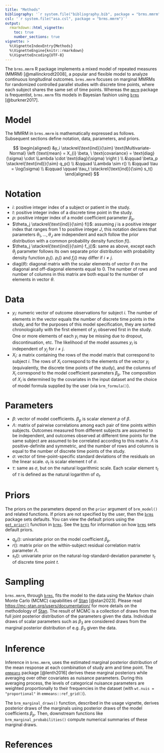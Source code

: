 ```yaml
---
title: "Methods"
bibliography: '`r system.file("bibliography.bib", package = "brms.mmrm")`'
csl: '`r system.file("asa.csl", package = "brms.mmrm")`'
output:
  rmarkdown::html_vignette:
    toc: true
    number_sections: true
vignette: >
  %\VignetteIndexEntry{Methods}
  %\VignetteEngine{knitr::rmarkdown}
  %\VignetteEncoding{UTF-8}
---
```


The `brms.mmrm` R package implements a mixed model of repeated measures (MMRM) [@mallinckrodt2008], a popular and flexible model to analyze continuous longitudinal outcomes. `brms.mmrm` focuses on marginal MMRMs for randomized controlled parallel studies with discrete time points, where each subject shares the same set of time points. Whereas the [`mmrm`](https://openpharma.github.io/mmrm/) package is frequentist, `brms.mmrm` fits models in Bayesian fashion using [`brms`](https://paul-buerkner.github.io/brms/) [@burkner2017].

# Model

The MMRM in `brms.mmrm` is mathematically expressed as follows. Subsequent sections define notation, data, parameters, and priors.

$$
\begin{aligned}
&y_i \stackrel{\text{ind}}{\sim} \text{Multivariate-Normal} \left (\text{mean} = X_{i} \beta, \ \text{covariance} = \text{diag}(\sigma) \cdot \Lambda \cdot \text{diag}(\sigma) \right ) \\
&\qquad \beta_p \stackrel{\text{ind}}{\sim} q_p() \\
&\qquad \Lambda \sim r() \\
&\qquad \tau = \log(\sigma) \\
&\qquad \qquad \tau_t \stackrel{\text{ind}}{\sim} s_t()
\end{aligned}
$$

# Notation

* $i$: positive integer index of a subject or patient in the study.
* $t$: positive integer index of a discrete time point in the study.
* $p$: positive integer index of a model coefficient parameter $\beta_p$.
* $\theta_j \stackrel{\text{ind}}{\sim} f()$: assuming $j$ is a positive integer index that ranges from 1 to positive integer $J$, this notation declares that parameters $\theta_1, \ldots, \theta_J$ are independent and each follow the prior distribution with a common probability density function $f()$.
* $\theta_j \stackrel{\text{ind}}{\sim} f_j()$: same as above, except each $\theta_j$ parameter follows its own separate prior distribution with probability density function $p_j()$. $p_i()$ and $f_j()$ may differ if $i \ne j$.
* $\text{diag}(\theta)$: diagonal matrix with the scalar elements of vector $\theta$ on the diagonal and off-diagonal elements equal to 0. The number of rows and number of columns in this matrix are both equal to the number of elements in vector $\theta$.

# Data

* $y_i$: numeric vector of outcome observations for subject $i$. The number of elements in the vector equals the number of discrete time points in the study, and for the purposes of this model specification, they are sorted chronologically with the first element of $y_i$ observed first in the study. One or more elements of each $y_i$ may be missing due to dropout, discontinuation, etc. The likelihood of the model assumes $y_i$ is independent of $y_j$ for $i \ne j$.
* $X_i$: a matrix containing the rows of the model matrix that correspond to subject $i$. The rows of $X_i$ correspond to the elements of the vector $y_i$ (equivalently, the discrete time points of the study), and the columns of $X_i$ correspond to the model coefficient parameters $\beta_p$. The composition of $X_i$ is determined by the covariates in the input dataset and the choice of model formula supplied by the user (via `brm_formula()`).

# Parameters

* $\beta$: vector of model coefficients. $\beta_p$ is scalar element $p$ of $\beta$.
* $\Lambda$: matrix of pairwise correlations among each pair of time points within subjects. Outcomes measured from different subjects are assumed to be independent, and outcomes observed at different time points for the same subject are assumed to be correlated according to this matrix. $\Lambda$ is positive-definite and symmetric, and the number of rows and columns is equal to the number of discrete time points of the study. 
* $\sigma$: vector of time-point-specific standard deviations of the residuals on the linear scale. $\sigma_t$ is scalar element $t$ of $\sigma$.
* $\tau$: same as $\sigma$, but on the natural logarithmic scale. Each scalar element $\tau_t$ of $\tau$ is defined as the natural logarithm of $\sigma_t$.

# Priors

The priors on the parameters depend on the `prior` argument of `brm_model()` and related functions. If priors are not specified by the user, then the [`brms`](https://paul-buerkner.github.io/brms/) package sets defaults. You can view the default priors using the [`get_prior()`](http://paul-buerkner.github.io/brms/reference/get_prior.html) function in [`brms`](https://paul-buerkner.github.io/brms/). See the [`brms`](https://paul-buerkner.github.io/brms/) for information on how [`brms`](https://paul-buerkner.github.io/brms/) sets default priors.

* $q_p()$: univariate prior on the model coefficient $\beta_p$.
* $r()$: matrix prior on the within-subject residual correlation matrix parameter $\Lambda$.
* $s_t()$: univariate prior on the natural-log-standard-deviation parameter $\tau_t$ of discrete time point $t$.

# Sampling

`brms.mmrm`, through [`brms`](https://paul-buerkner.github.io/brms/), fits the model to the data using the Markov chain Monte Carlo (MCMC) capabilities of [Stan](https://mc-stan.org/) [@stan2023]. Please read <https://mc-stan.org/users/documentation/> for more details on the methodology of [Stan](https://mc-stan.org/). The result of MCMC is a collection of draws from the full joint posterior distribution of the parameters given the data. Individual draws of scalar parameters such as $\beta_3$ are considered draws from the marginal posterior distribution of e.g. $\beta_3$ given the data.

# Inference

Inference in `brms.mmrm`, uses the estimated marginal posterior distribution of the mean response at each combination of study arm and time point. The [`emmeans`](https://github.com/rvlenth/emmeans) package [@lenth2016] derives these marginal posteriors while averaging over other covariates as nuisance parameters. During this averaging process, the levels of categorical nuisance parameters are weighted proportionally to their frequencies in the dataset (with `wt.nuis = "proportional"` in `emmeans::ref_grid()`).

The `brm_marginal_draws()` function, described in the usage vignette, derives posterior draws of the marginals using posterior draws of the model coefficients $\beta_p$. Then, downstream functions like `brm_marginal_probabilities()` compute numerical summaries of these marginal draws.

# References
